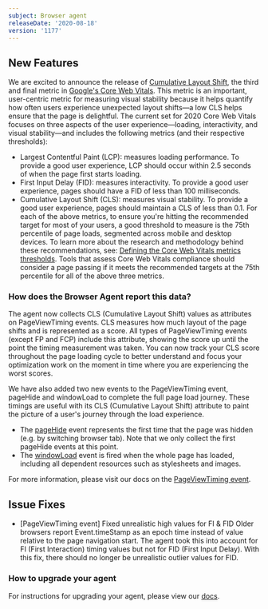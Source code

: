 ```yaml
---
subject: Browser agent
releaseDate: '2020-08-18'
version: '1177'
---
```


## New Features

We are excited to announce the release of [Cumulative Layout Shift](https://web.dev/cls/), the third and final metric in [Google's Core Web Vitals](https://web.dev/vitals/). This metric is an important, user-centric metric for measuring visual stability because it helps quantify how often users experience unexpected layout shifts—a low CLS helps ensure that the page is delightful. The current set for 2020 Core Web Vitals focuses on three aspects of the user experience—loading, interactivity, and visual stability—and includes the following metrics (and their respective thresholds):

* Largest Contentful Paint (LCP): measures loading performance. To provide a good user experience, LCP should occur within 2.5 seconds of when the page first starts loading.
* First Input Delay (FID): measures interactivity. To provide a good user experience, pages should have a FID of less than 100 milliseconds.
* Cumulative Layout Shift (CLS): measures visual stability. To provide a good user experience, pages should maintain a CLS of less than 0.1. For each of the above metrics, to ensure you're hitting the recommended target for most of your users, a good threshold to measure is the 75th percentile of page loads, segmented across mobile and desktop devices. To learn more about the research and methodology behind these recommendations, see: [Defining the Core Web Vitals metrics thresholds](https://web.dev/defining-core-web-vitals-thresholds/). Tools that assess Core Web Vitals compliance should consider a page passing if it meets the recommended targets at the 75th percentile for all of the above three metrics.

### How does the Browser Agent report this data?

The agent now collects CLS (Cumulative Layout Shift) values as attributes on PageViewTiming events. CLS measures how much layout of the page shifts and is represented as a score. All types of PageViewTiming events (except FP and FCP) include this attribute, showing the score up until the point the timing measurement was taken. You can now track your CLS score throughout the page loading cycle to better understand and focus your optimization work on the moment in time where you are experiencing the worst scores.

We have also added two new events to the PageViewTiming event, pageHide and windowLoad to complete the full page load journey. These timings are useful with its CLS (Cumulative Layout Shift) attribute to paint the picture of a user's journey through the load experience.

* The [pageHide](https://developer.mozilla.org/en-US/docs/Web/API/Window/pagehide_event) event represents the first time that the page was hidden (e.g. by switching browser tab). Note that we only collect the first pageHide events at this point.
* The [windowLoad](https://developer.mozilla.org/en-US/docs/Web/API/Window/load_event) event is fired when the whole page has loaded, including all dependent resources such as stylesheets and images.

For more information, please visit our docs on the [PageViewTiming event](https://docs.newrelic.com/docs/browser/new-relic-browser/page-load-timing-resources/pageviewtiming-async-or-dynamic-page-details).

## Issue Fixes

* \[PageViewTiming event] Fixed unrealistic high values for FI & FID Older browsers report Event.timeStamp as an epoch time instead of value relative to the page navigation start. The agent took this into account for FI (First Interaction) timing values but not for FID (First Input Delay). With this fix, there should no longer be unrealistic outlier values for FID.

### How to upgrade your agent

For instructions for upgrading your agent, please view our [docs](https://docs.newrelic.com/docs/browser/new-relic-browser/installation/update-browser-agent).
